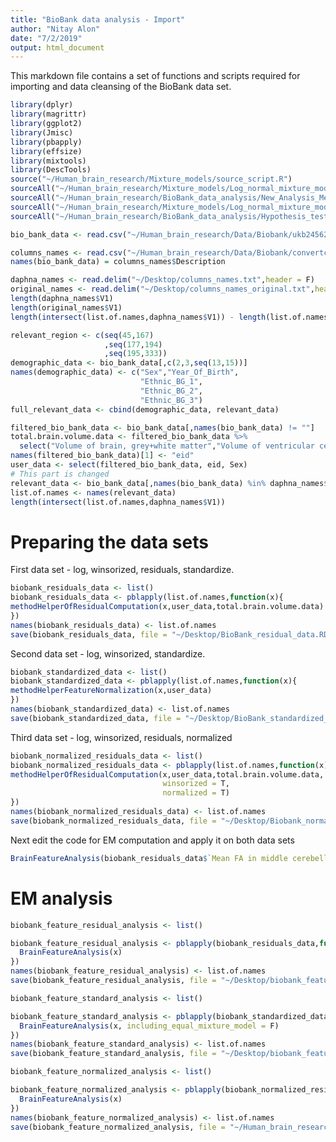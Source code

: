 ```yaml
---
title: "BioBank data analysis - Import"
author: "Nitay Alon"
date: "7/2/2019"
output: html_document
---
```


This markdown file contains a set of functions and scripts required for importing and data cleansing of the BioBank data set.
```r
library(dplyr)
library(magrittr)
library(ggplot2)
library(Jmisc)
library(pbapply)
library(effsize)
library(mixtools)
library(DescTools)
source("~/Human_brain_research/Mixture_models/source_script.R")
sourceAll("~/Human_brain_research/Mixture_models/Log_normal_mixture_model/Grid_Search/llk_computation/")
sourceAll("~/Human_brain_research/BioBank_data_analysis/New_Analysis_Method/Residuals_analysis_methods/")
sourceAll("~/Human_brain_research/Mixture_models/Log_normal_mixture_model/Grid_Search/llk_computation/")
sourceAll("~/Human_brain_research/BioBank_data_analysis/Hypothesis_testing_methods/")
```

```r
bio_bank_data <- read.csv("~/Human_brain_research/Data/Biobank/ukb24562.csv",header = T, stringsAsFactors = F)
```

```r
columns_names <- read.csv("~/Human_brain_research/Data/Biobank/convertcsv.csv", header = T, stringsAsFactors = F)
names(bio_bank_data) = columns_names$Description
```

```r
daphna_names <- read.delim("~/Desktop/columns_names.txt",header = F)
original_names <- read.delim("~/Desktop/columns_names_original.txt",header = F)
length(daphna_names$V1)
length(original_names$V1)
length(intersect(list.of.names,daphna_names$V1)) - length(list.of.names)
```


```r
relevant_region <- c(seq(45,167)
                     ,seq(177,194)
                     ,seq(195,333))
demographic_data <- bio_bank_data[,c(2,3,seq(13,15))]
names(demographic_data) <- c("Sex","Year_Of_Birth",
                             "Ethnic_BG_1",
                             "Ethnic_BG_2",
                             "Ethnic_BG_3")
full_relevant_data <- cbind(demographic_data, relevant_data)
```

```r
filtered_bio_bank_data <- bio_bank_data[,names(bio_bank_data) != ""]
total.brain.volume.data <- filtered_bio_bank_data %>% 
  select("Volume of brain, grey+white matter","Volume of ventricular cerebrospinal fluid")
names(filtered_bio_bank_data)[1] <- "eid"
user_data <- select(filtered_bio_bank_data, eid, Sex)
# This part is changed
relevant_data <- bio_bank_data[,names(bio_bank_data) %in% daphna_names$V1]
list.of.names <- names(relevant_data)
length(intersect(list.of.names,daphna_names$V1))
```

# Preparing the data sets

First data set - log, winsorized, residuals, standardize.
```r
biobank_residuals_data <- list()
biobank_residuals_data <- pblapply(list.of.names,function(x){
methodHelperOfResidualComputation(x,user_data,total.brain.volume.data)
})
names(biobank_residuals_data) <- list.of.names
save(biobank_residuals_data, file = "~/Desktop/BioBank_residual_data.RData")
```

Second data set - log, winsorized, standardize.
```r
biobank_standardized_data <- list()
biobank_standardized_data <- pblapply(list.of.names,function(x){
methodHelperFeatureNormalization(x,user_data)
})
names(biobank_standardized_data) <- list.of.names
save(biobank_standardized_data, file = "~/Desktop/BioBank_standardized_data.RData")
```

Third data set - log, winsorized, residuals, normalized

```r
biobank_normalized_residuals_data <- list()
biobank_normalized_residuals_data <- pblapply(list.of.names,function(x){
methodHelperOfResidualComputation(x,user_data,total.brain.volume.data,
                                  winsorized = T,
                                  normalized = T)
})
names(biobank_normalized_residuals_data) <- list.of.names
save(biobank_normalized_residuals_data, file = "~/Desktop/Biobank_normalized_residuals_data.RData")
```

Next edit the code for EM computation and apply it on both data sets

```r
BrainFeatureAnalysis(biobank_residuals_data$`Mean FA in middle cerebellar peduncle on FA skeleton`)
```

# EM analysis

```r
biobank_feature_residual_analysis <- list()

biobank_feature_residual_analysis <- pblapply(biobank_residuals_data,function(x){
  BrainFeatureAnalysis(x)
})
names(biobank_feature_residual_analysis) <- list.of.names
save(biobank_feature_residual_analysis, file = "~/Desktop/biobank_feature_residual_analysis.RData")
```


```r
biobank_feature_standard_analysis <- list()

biobank_feature_standard_analysis <- pblapply(biobank_standardized_data,function(x){
  BrainFeatureAnalysis(x, including_equal_mixture_model = F)
})
names(biobank_feature_standard_analysis) <- list.of.names
save(biobank_feature_standard_analysis, file = "~/Desktop/biobank_feature_standard_analysis.RData")
```


```r
biobank_feature_normalized_analysis <- list()

biobank_feature_normalized_analysis <- pblapply(biobank_normalized_residuals_data,function(x){
  BrainFeatureAnalysis(x)
})
names(biobank_feature_normalized_analysis) <- list.of.names
save(biobank_feature_normalized_analysis, file = "~/Human_brain_research/BioBank_data_analysis/Final_data_for_analysis/biobank_feature_normalized_analysis.RData")
```
